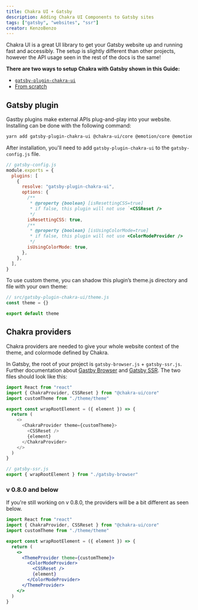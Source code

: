 ```yaml
---
title: Chakra UI + Gatsby
description: Adding Chakra UI Components to Gatsby sites
tags: ["gatsby", "websites", "ssr"]
creator: KenzoBenzo
---
```


Chakra UI is a great UI library to get your Gatsby website up and running fast
and accessibly. The setup is slightly different than other projects, however the
API usage seen in the rest of the docs is the same!

**There are two ways to setup Chakra with Gatsby shown in this Guide:**

- [`gatsby-plugin-chakra-ui`](#gatsby-plugin)
- [From scratch](#chakra-providers)

## Gatsby plugin

Gastby plugins make external APIs plug-and-play into your website. Installing
can be done with the following command:

```bash
yarn add gatsby-plugin-chakra-ui @chakra-ui/core @emotion/core @emotion/styled emotion-theming
```

After installation, you'll need to add `gatsby-plugin-chakra-ui` to the
`gatsby-config.js` file.

```jsx live=false
// gatsby-config.js
module.exports = {
  plugins: [
    {
      resolve: "gatsby-plugin-chakra-ui",
      options: {
        /**
         * @property {boolean} [isResettingCSS=true]
         * if false, this plugin will not use `<CSSReset />
         */
        isResettingCSS: true,
        /**
         * @property {boolean} [isUsingColorMode=true]
         * if false, this plugin will not use <ColorModeProvider />
         */
        isUsingColorMode: true,
      },
    },
  ],
}
```

To use custom theme, you can shadow this plugin’s theme.js directory and file
with your own theme:

```jsx live=false
// src/gatsby-plugin-chakra-ui/theme.js
const theme = {}

export default theme
```

## Chakra providers

Chakra providers are needed to give your whole website context of the theme, and
colormode defined by Chakra.

In Gatsby, the root of your project is `gatsby-browser.js` + `gatsby-ssr.js`.
Further documentation about
[Gastby Browser](https://www.gatsbyjs.org/docs/browser-apis/#wrapRootElement)
and [Gatsby SSR](https://www.gatsbyjs.org/docs/ssr-apis/#wrapRootElement). The
two files should look like this:

```js live=false
import React from "react"
import { ChakraProvider, CSSReset } from "@chakra-ui/core"
import customTheme from "./theme/theme"

export const wrapRootElement = ({ element }) => {
  return (
    <>
      <ChakraProvider theme={customTheme}>
        <CSSReset />
        {element}
      </ChakraProvider>
    </>
  )
}
```

```js live=false
// gatsby-ssr.js
export { wrapRootElement } from "./gatsby-browser"
```

### v 0.8.0 and below

If you're still working on v 0.8.0, the providers will be a bit different as
seen below.

```jsx live=false
import React from "react"
import { ChakraProvider, CSSReset } from "@chakra-ui/core"
import customTheme from "./theme/theme"

export const wrapRootElement = ({ element }) => {
  return (
    <>
      <ThemeProvider theme={customTheme}>
        <ColorModeProvider>
          <CSSReset />
          {element}
        </ColorModeProvider>
      </ThemeProvider>
    </>
  )
}
```
